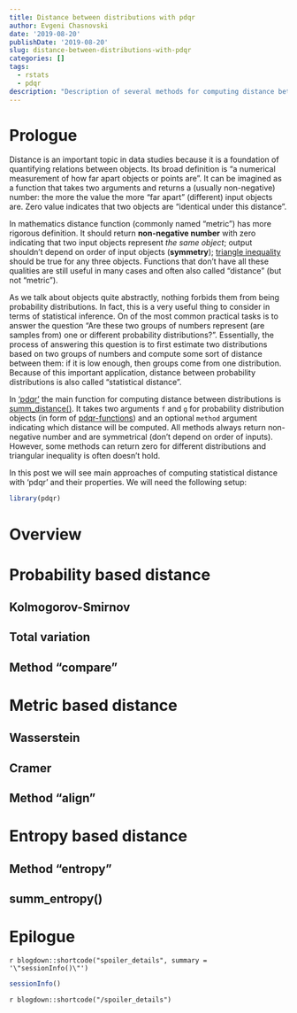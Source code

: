 ```yaml
---
title: Distance between distributions with pdqr
author: Evgeni Chasnovski
date: '2019-08-20'
publishDate: '2019-08-20'
slug: distance-between-distributions-with-pdqr
categories: []
tags:
  - rstats
  - pdqr
description: "Description of several methods for computing distance between probability distributions and their implementation in 'pdqr' package."
---
```


# Prologue

Distance is an important topic in data studies because it is a foundation of quantifying relations between objects. Its broad definition is "a numerical measurement of how far apart objects or points are". It can be imagined as a function that takes two arguments and returns a (usually non-negative) number: the more the value the more "far apart" (different) input objects are. Zero value indicates that two objects are "identical under this distance".

In mathematics distance function (commonly named "metric") has more rigorous definition. It should return **non-negative number** with zero indicating that two input objects represent *the same object*; output shouldn't depend on order of input objects (**symmetry**); [triangle inequality](https://en.wikipedia.org/wiki/Triangle_inequality) should be true for any three objects. Functions that don't have all these qualities are still useful in many cases and often also called "distance" (but not "metric").

As we talk about objects quite abstractly, nothing forbids them from being probability distributions. In fact, this is a very useful thing to consider in terms of statistical inference. On of the most common practical tasks is to answer the question "Are these two groups of numbers represent (are samples from) one or different probability distributions?". Essentially, the process of answering this question is to first estimate two distributions based on two groups of numbers and compute some sort of distance between them: if it is low enough, then groups come from one distribution. Because of this important application, distance between probability distributions is also called "statistical distance".

In ['pdqr'](https://echasnovski.github.io/pdqr/) the main function for computing distance between distributions is [summ_distance()](https://echasnovski.github.io/pdqr/reference/summ_distance.html). It takes two arguments `f` and `g` for probability distribution objects (in form of [pdqr-functions](https://echasnovski.github.io/pdqr/reference/meta.html)) and an optional `method` argument indicating which distance will be computed. All methods always return non-negative number and are symmetrical (don't depend on order of inputs). However, some methods can return zero for different distributions and triangular inequality is often doesn't hold.

In this post we will see main approaches of computing statistical distance with 'pdqr' and their properties. We will need the following setup:

```r
library(pdqr)
```

# Overview

# Probability based distance

## Kolmogorov-Smirnov

## Total variation

## Method "compare"

# Metric based distance

## Wasserstein

## Cramer

## Method "align"

# Entropy based distance

## Method "entropy"

## summ_entropy()

# Epilogue

`r blogdown::shortcode("spoiler_details", summary = '\"sessionInfo()\"')`

```r
sessionInfo()
```

`r blogdown::shortcode("/spoiler_details")`